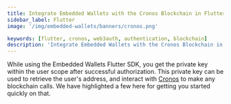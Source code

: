 ```yaml
---
title: Integrate Embedded Wallets with the Cronos Blockchain in Flutter
sidebar_label: Flutter
image: '/img/embedded-wallets/banners/cronos.png'

keywords: [flutter, cronos, web3auth, authentication, blockchain]
description: 'Integrate Embedded Wallets with the Cronos Blockchain in Flutter | Embedded Wallets'
---
```



<SEO
  title="Integrate Embedded Wallets with the Cronos Blockchain in Flutter"
  description="Integrate Embedded Wallets with the Cronos Blockchain in Flutter | Embedded Wallets"
  image="https://docs.metamask.io/img/embedded-wallets/banners/cronos.png"
  slug="/embedded-wallets/connect-blockchain/evm/cronos/flutter"
/>

While using the Embedded Wallets Flutter SDK, you get the private key within the user scope after successful authorization. This private key can be used to retrieve the user's address, and interact with [Cronos](https://cronos.org/) to make any blockchain calls. We have highlighted a few here for getting you started quickly on that.

<EVMInteraction />
